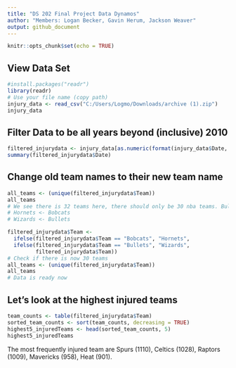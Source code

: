```yaml
---
title: "DS 202 Final Project Data Dynamos"
author: "Members: Logan Becker, Gavin Herum, Jackson Weaver"
output: github_document
---
```


```r
knitr::opts_chunk$set(echo = TRUE)
```

## View Data Set
```r
#install.packages("readr")
library(readr)
# Use your file name (copy path)
injury_data <- read_csv("C:/Users/Logmo/Downloads/archive (1).zip")
injury_data
```

## Filter Data to be all years beyond (inclusive) 2010 
```r
filtered_injurydata <- injury_data[as.numeric(format(injury_data$Date, "%Y")) >= 2010,]
summary(filtered_injurydata$Date)
```

## Change old team names to their new team name
```r
all_teams <- (unique(filtered_injurydata$Team))
all_teams
# We see there is 32 teams here, there should only be 30 nba teams. Bullets and Bobcats are old names, let's change those to be correct
# Hornets <- Bobcats
# Wizards <- Bullets

filtered_injurydata$Team <- 
  ifelse(filtered_injurydata$Team == "Bobcats", "Hornets",
  ifelse(filtered_injurydata$Team == "Bullets", "Wizards",
         filtered_injurydata$Team))
# Check if there is now 30 teams
all_teams <- (unique(filtered_injurydata$Team))
all_teams
# Data is ready now
```

## Let's look at the highest injured teams
```r
team_counts <- table(filtered_injurydata$Team)
sorted_team_counts <- sort(team_counts, decreasing = TRUE)
highest5_injuredTeams <- head(sorted_team_counts, 5)
highest5_injuredTeams
```
The most frequently injured team are Spurs (1110), Celtics (1028), Raptors (1009), Mavericks (958), Heat (901).






